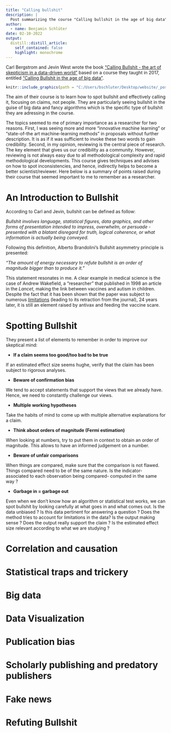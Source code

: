```yaml
---
title: "Calling bullshit"
description: |
  Post summarizing the course "Calling bullshit in the age of big data" which offers tools to enhance our reviewing skills.
author:
  - name: Benjamin Schlüter
date: 02-10-2022
output:
  distill::distill_article:
    self_contained: false
    highlight: monochrome
---
```


Carl Bergstrom and Jevin West wrote the book ["Calling Bullshit - the art of skepticism in a data-driven world"](https://www.penguinrandomhouse.com/books/563882/calling-bullshit-by-carl-t-bergstrom-and-jevin-d-west/) based on a course they taught in 2017, entitled ["Calling Bullshit in the age of big data" ](https://www.callingbullshit.org/videos.html). 

```r
knitr::include_graphics(path = "C:/Users/bschluter/Desktop/website/_posts/2022-02-22-calling-bullshit/book.png")
```

The aim of their course is to learn how to spot bullshit and effectively calling it, focusing on claims, not people. They are particularly seeing bullshit in the guise of big data and fancy algorithms which is the specific type of bullshit they are adressing in the course. 

The topics seemed to me of primary importance as a researcher for two reasons. First, I was seeing more and more "innovative machine learning" or "state-of-the art machine-learning methods" in proposals without further description. It is as if it was sufficient to invoke these two words to gain credibility. Second, in my opinion, reviewing is the central piece of research. The key element that gives us our credibility as a community. However, reviewing is not always easy due to all methodological complexity and rapid methodological developments. This course gives techniques and advises on how to spot inconsistencies, and hence, indirectly helps to become a better scientist/reviewer. Here below is a summary of points raised during their course that seemed important to me to remember as a researcher.



# An Introduction to Bullshit

According to Carl and Jevin, bullshit can be defined as follow:

*Bullshit involves language, statistical figures, data graphics, and other forms of presentation intended to impress, overwhelm, or persuade -presented with a blatant disregard for truth, logical coherence, or what information is actually being conveyed.*

Following this definition, Alberto Brandolini's Bullshit asymmetry principle is presented: 

*"The amount of energy necessary to refute bullshit is an order of magnitude bigger than to produce it."*

This statement resonates in me. A clear example in medical science is the case of Andrew Wakefield, a "researcher" that published in 1998 an article in the *Lancet*, making the link between vaccines and autism in children. Despite the fact that it has been shown that the paper was subject to numerous [limitations](https://www.bmj.com/content/342/bmj.c7452) (leading to its retraction from the journal), 24 years later, it is still an element raised by antivax and feeding the vaccine scare.



# Spotting Bullshit

They present a list of elements to remember in order to improve our skeptical mind:

* **If a claim seems too good/too bad to be true**

If an estimated effect size seems hughe, verify that the claim has been subject to rigorous analyses.

* **Beware of confirmation bias**

We tend to accept statements that support the views that we already have. Hence, we need to constantly challenge our views.

* **Multiple working hypotheses**

Take the habits of mind to come up with multiple alternative explanations for a claim. 

* **Think about orders of magnitude (Fermi estimation)**

When looking at numbers, try to put them in context to obtain an order of magnitude. This allows to have an informed judgement on a number.

* **Beware of unfair comparisons**

When things are compared, make sure that the comparison is not flawed. Things compared need to be of the same nature. Is the indicator- associated to each observation being compared- computed in the same way ?

* **Garbage in = garbage out**

Even when we don't know how an algorithm or statistical test works, we can spot bullshit by looking carefully at what goes in and what comes out. Is the data unbiased ? Is this data pertinent for answering a question ? Does the method tries to account for limitations in the data? Is the output making sense ? Does the output really support the claim ? Is the estimated effect size relevant according to what we are studying ?



# Correlation and causation


# Statistical traps and trickery

# Big data

# Data Visualization

# Publication bias

# Scholarly publishing and predatory publishers

# Fake news


# Refuting Bullshit
